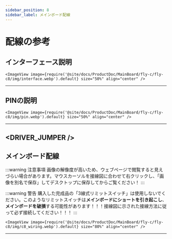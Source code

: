 ```yaml
---
sidebar_position: 8
sidebar_label: メインボード配線
---
```





# 配線の参考

## インターフェース説明

    <ImageView image={require('@site/docs/ProductDoc/MainBoard/fly-c/fly-c8/img/interface.webp').default} size="50%" align="center" />
----

## PINの説明

    <ImageView image={require('@site/docs/ProductDoc/MainBoard/fly-c/fly-c8/img/pin.webp').default} size="50%" align="center" />
---

<DRIVER_JUMPER />
---

## メインボード配線

:::warning 注意事項
画像の解像度が高いため、ウェブページで閲覧すると見えづらい場合があります。マウスカーソルを接線図に合わせて右クリックし、「画像を別名で保存」してデスクトップに保存してからご覧ください！
:::

:::warning 警告
購入した完成品の「3線式リミットスイッチ」は使用しないでください。このようなリミットスイッチは**メインボードにショートを引き起こし**、**メインボードを破損**する可能性があります！！！接線図に示された接線方法に従って必ず接続してください！！！
:::

    <ImageView image={require('@site/docs/ProductDoc/MainBoard/fly-c/fly-c8/img/c8_wiring.webp').default} size="80%" align="center" />

----
